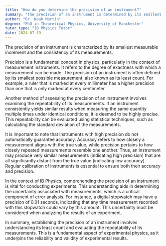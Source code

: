 ```yaml
---
title: "How do you determine the precision of an instrument?"
summary: "The precision of an instrument is determined by its smallest possible measurement or the repeatability of its measurements."
author: "Dr. Noah Martin"
degree: "PhD in Theoretical Physics, University of Manchester"
tutor_type: "IB Physics Tutor"
date: 2024-07-19
---
```


The precision of an instrument is characterized by its smallest measurable increment and the consistency of its measurements.

Precision is a fundamental concept in physics, particularly in the context of measurement instruments. It refers to the degree of exactness with which a measurement can be made. The precision of an instrument is often defined by its smallest possible measurement, also known as its least count. For example, a ruler that is marked at every millimeter has a higher precision than one that is only marked at every centimeter.

Another method of assessing the precision of an instrument involves examining the repeatability of its measurements. If an instrument consistently yields similar results when measuring the same quantity multiple times under identical conditions, it is deemed to be highly precise. This repeatability can be evaluated using statistical techniques, such as calculating the standard deviation of the measurements.

It is important to note that instruments with high precision do not automatically guarantee accuracy. Accuracy refers to how closely a measurement aligns with the true value, while precision pertains to how closely repeated measurements resemble one another. Thus, an instrument may produce very similar measurements (indicating high precision) that are all significantly distant from the true value (indicating low accuracy). Regular calibration of instruments is essential to ensure both their accuracy and precision.

In the context of IB Physics, comprehending the precision of an instrument is vital for conducting experiments. This understanding aids in determining the uncertainty associated with measurements, which is a critical component of error analysis. For instance, a digital stopwatch may have a precision of $0.01$ seconds, indicating that any time measurement recorded with this stopwatch could vary by this amount. This uncertainty must be considered when analyzing the results of an experiment.

In summary, establishing the precision of an instrument involves understanding its least count and evaluating the repeatability of its measurements. This is a fundamental aspect of experimental physics, as it underpins the reliability and validity of experimental results.
    